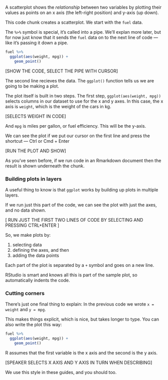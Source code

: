 A scatterplot shows the *relationship* between two variables by plotting their values as points on an x axis (the left-right position) and y-axis (up down).


This code chunk creates a scatterplot. We start with the `fuel` data.

The `%>%` symbol is special, it's called into a pipe. We'll explan more later, but for now just know
that it sends the `fuel` data on to the next line of code — like it's passing it down a pipe.

```r
fuel %>%
  ggplot(aes(weight, mpg)) +
    geom_point()          
```

[SHOW THE CODE, SELECT THE PIPE WITH CURSOR]


The second line recieves the data. The `ggplot()` function tells us we are going to be making a plot.

The plot itself is built in two steps. The first step, `ggplot(aes(weight, mpg))` selects columns in our dataset to use for the x and y axes. In this case, the x axis is `weight`, which is the weight of the cars in kg.

[SELECTS WEIGHT IN CODE]

And `mpg` is miles per gallon, or fuel efficiency. This will be the y-axis.

We can see the plot if we put our cursor on the first line and press the shortcut — Ctrl or Cmd + Enter

[RUN THE PLOT AND SHOW]

As you've seen before, if we run code in an Rmarkdown document then the result is shown underneath the chunk.



### Building plots in layers


A useful thing to know is that `ggplot` works by building up plots in multiple layers.

If we run just this part of the code, we can see the plot with just the axes, and no data shown.

[ RUN JUST THE FIRST TWO LINES OF CODE BY SELECTING AND PRESSING CTRL+ENTER ]

So, we make plots by:

1. selecting data
2. defining the axes, and then
3. adding the data points

Each part of the plot is separated by a `+` symbol and goes on a new line.

RStudio is smart and knows all this is part of the sample plot, so automatically indents the code.



### Cutting corners


There's just one final thing to explain:  In the previous code we wrote `x = weight` and `y = mpg`.

This makes things explicit, which is nice, but takes longer to type. You can also write the plot this way:

```r
fuel %>%
  ggplot(aes(weight, mpg)) +
    geom_point()         
```

R assumes that the first variable is the x axis and the second is the y axis.

[SPEAKER SELECTS X AXIS AND Y AXIS IN TURN WHEN DESCRIBING]

We use this style in these guides, and you should too.
